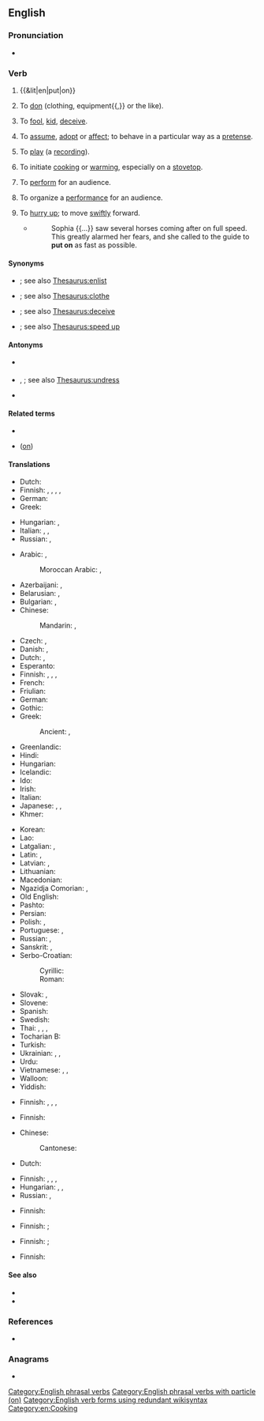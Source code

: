 {{also|puton|putón|put-on}}
==English==

===Pronunciation===
* {{audio|en|En-uk-to put on.ogg|Audio (UK)}}

===Verb===
{{en-verb|put<,,put> on}} {{lb|en|transitive}}

# {{&lit|en|put|on}}
#: {{ux|en|He '''put''' the pen '''on''' the table.}}
#: {{ux|en|'''Put''' it '''on''' the list.}}
#: {{ux|en|The doctor '''put''' me '''on''' a diet.}}
# To [[don]] (clothing, equipment{{,}} or the like).
#: {{ux|en|Why don't you '''put on''' your jacket. It's cold.}}
# To [[fool]], [[kid]], [[deceive]].
#: {{ux|en|You must be '''putting''' me '''on'''.}}
#: {{ux|en|She's '''putting on''' that she's sicker than she really is.}}
# To [[assume]], [[adopt]] or [[affect]]; to behave in a particular way as a [[pretense]].
#: {{ux|en|Why are you '''putting on''' that silly voice?}}
#: {{ux|en|He's just '''putting on''' that limp -- his leg's actually fine.}}
# To [[play]] (a [[recording]]).
#: {{ux|en|I'll '''put on''' your favorite record.}}
#: {{ux|en|Can you '''put on''' ''The Sound of Music''? I'd like to see it again.}}
# To initiate [[cook]]ing or [[warm]]ing, especially on a [[stovetop]].
#: {{ux|en|I'll '''put on''' some coffee for everybody.}}
# To [[perform]] for an audience.
#: {{ux|en|The actors '''put on''' a show.}}
# To organize a [[performance]] for an audience.
# {{lb|en|obsolete}} To [[hurry up]]; to move [[swiftly]] forward.
#* {{RQ:Fielding Tom Jones}}
#*: Sophia {{...}} saw several horses coming after on full speed. This greatly alarmed her fears, and she called to the guide to '''put on''' as fast as possible.

====Synonyms====
* {{sense|literal—on a list}} {{l|en|put down}}; see also [[Thesaurus:enlist]]
* {{sense|don clothing}} {{l|en|beclothe}}; see also [[Thesaurus:clothe]]
* {{sense|fool, kid, deceive}} {{l|en|hoodwink}}; see also [[Thesaurus:deceive]]
* {{sense|move swiftly forward}} {{l|en|hasten}}; see also [[Thesaurus:speed up]]

====Antonyms====
* {{sense|literal—on a list}} {{l|en|take off}}
* {{sense|don clothing}} {{l|en|doff}}, {{l|en|take off}}; see also [[Thesaurus:undress]]
* {{sense|play a recording}} {{l|en|take off}}

====Related terms====
* {{l|en|put-on}}
* {{l|en|put one over}} ([[on]])

====Translations====
{{trans-top|to place upon}}
* Dutch: {{t+|nl|zetten|alt=zetten op}}
* Finnish: {{t|fi|[[laittaa]] ...[[-n]] [[päälle]]}}, {{t|fi|[[asettaa]] ...[[-n]] [[päälle]]}}, {{t|fi|[[panna]] ...[[-n]] [[päälle]]}}, {{t|fi|[[pistää]] ''...''[[-lle]]}}, {{t|fi|[[pistää]] ''...''[[-n]] [[päälle]]}}
* German: {{t+|de|aufsetzen}}
* Greek: {{t+|el|βάζω}}
{{trans-mid}}
* Hungarian: {{t+|hu|rátesz}}, {{t+|hu|rárak}}
* Italian: {{t+|it|posare}}, {{t+|it|mettere}}, {{t+|it|indossare}}
* Russian: {{t+|ru|ста́вить|impf}}, {{t+|ru|поста́вить|pf}}
{{trans-bottom}}

{{trans-top|to don clothing}}
* Arabic: {{t+|ar|لَبِسَ}}, {{t|ar|اِرْتَدَى}}
*: Moroccan Arabic: {{t|ary|دار|tr=dær}}, {{t|ary|لْبس|tr=lbəs}}
* Azerbaijani: {{t+|az|taxmaq}}, {{t+|az|geymək}}
* Belarusian: {{t|be|надзява́ць|impf}}, {{t|be|надзе́ць|pf}}
* Bulgarian: {{t+|bg|обли́чам|impf}}, {{t|bg|облека́|pf}}
* Chinese:
*: Mandarin: {{t+|cmn|穿上|tr=chuānshang|sc=Hani}}, {{t+|cmn|穿|tr=chuān|sc=Hani}}
* Czech: {{t+|cs|oblékat|impf}}, {{t+|cs|obléct|pf}}
* Danish: {{t|da|iføre sig}}, {{t|da|tage på}}
* Dutch: {{t+|nl|aantrekken}}, {{t+|nl|aandoen}}
* Esperanto: {{t|eo|surmeti}}
* Finnish: {{t|fi|[[pukea]] [[ylleen]]}}, {{t|fi|[[laittaa]] [[päälle]]}}, {{t|fi|[[panna]] [[päälle]]}}, {{t|fi|[[pistää]] [[päälle]]}}
* French: {{t+|fr|mettre}}
* Friulian: {{t|fur|vistî}}
* German: {{t+|de|anziehen}}
* Gothic: {{t|got|𐌲𐌰𐌷𐌰𐌼𐍉𐌽}}
* Greek: {{t+|el|βάζω}}
*: Ancient: {{t|grc|ἕννυμι}}, {{t|grc|ἐνδύω}}
* Greenlandic: {{t|kl|ativaa}}
* Hindi: {{t+|hi|पहनना}}
* Hungarian: {{t+|hu|felvesz}}
* Icelandic: {{t|is|fara í}}
* Ido: {{t+|io|metar}}
* Irish: {{t|ga|cuir ar}}
* Italian: {{t+|it|vestire}}
* Japanese: {{t+|ja|着る|tr=きる, kiru}}, {{t+|ja|履く|tr=はく, haku}}, {{t+|ja|被る|tr=かぶる, kaburu}}
* Khmer: {{t+|km|ពាក់}}
{{trans-mid}}
* Korean: {{t+|ko|입다}}
* Lao: {{t|lo|ໃສ່}}
* Latgalian: {{t|ltg|maukt}}, {{t|ltg|viļkt}}
* Latin: {{t|la|induō}}, {{t+|la|sūmō}}
* Latvian: {{t|lv|vilkt}}, {{t|lv|aut}}
* Lithuanian: {{t|lt|auti}}
* Macedonian: {{t|mk|облекува|impf}}
* Ngazidja Comorian: {{t|zdj|pvamɓa|alt=upvamɓa}}, {{qualifier|shoes}} {{t|zdj|nkabwa}}
* Old English: {{t|ang|dōn on}}
* Pashto: {{t+|ps|اغوستل|tr=aγustəl|sc=ps-Arab}}
* Persian: {{t+|fa|پوشیدن|tr=pušidan|sc=fa-Arab}}
* Polish: {{t+|pl|wkładać|impf}}, {{t+|pl|włożyć|pf}}
* Portuguese: {{t+|pt|vestir}}, {{t+|pt|pôr}}
* Russian: {{t+|ru|надева́ть|impf}}, {{t+|ru|наде́ть|pf}}
* Sanskrit: {{t|sa|प्रवस्ते}}, {{t+|sa|वस्ते}}
* Serbo-Croatian:
*: Cyrillic: {{t|sh|обући|pf|sc=Cyrl}}
*: Roman: {{t+|sh|obući|pf}}
* Slovak: {{t|sk|obliekať|impf}}, {{t|sk|obliecť|pf}}
* Slovene: {{t|sl|obléči|pf}}
* Spanish: {{t+|es|ponerse}}
* Swedish: {{t|sv|sätta på sig}}
* Thai: {{t+|th|ใส่}}, {{t|th|สวมใส่}}, {{t+|th|สวม}}, {{t+|th|ครอง}}
* Tocharian B: {{t|txb|wäs-}}
* Turkish: {{t+|tr|giymek}}
* Ukrainian: {{t|uk|надіва́ти|impf}}, {{t|uk|надяга́ти|impf}}, {{t|uk|наді́ти|pf}}
* Urdu: {{t|ur|پہننا|tr=pahannā|sc=ur-Arab}}
* Vietnamese: {{t|vi|mặc vào}}, {{qualifier|spectacles, earrings, etc.}} {{t|vi|đeo vào}}, {{qualifier|shoes}} {{t+|vi|đi vào}}
* Walloon: {{t+|wa|mete}}
* Yiddish: {{t|yi|אָנטאָן|sc=Hebr}}
{{trans-bottom}}

{{trans-top|to fool, kid, deceive}}
* Finnish: {{t+|fi|vedättää}}, {{t|fi|laskea leikkiä}}, {{t+|fi|pelleillä}}, {{t+|fi|vitsailla}}
{{trans-mid}}
{{trans-bottom}}

{{trans-top|to behave in a particular way as a pretense}}
* Finnish: {{t+|fi|teeskennellä}}
{{trans-mid}}
{{trans-bottom}}

{{trans-top|to play recorded music}}
* Chinese:
*: Cantonese: {{t|yue|放|tr=fong3|sc=Hani}}
* Dutch: {{t+|nl|opzetten}}
{{trans-mid}}
* Finnish: {{t+|fi|soittaa}}, {{t|fi|[[laittaa]] [[soimaan]]}}, {{t|fi|[[panna]] [[soimaan]]}}, {{t|fi|[[pistää]] [[soimaan]]}}
* Hungarian: {{q|music, especially LP, occasionally CD}} {{t+|hu|feltesz}}, {{q|something to be inserted, e.g. VCR cassette, CD, DVD}} {{t+|hu|betesz}}, {{t+|hu|berak}}
* Russian: {{t+|ru|ста́вить|impf}}, {{t+|ru|поста́вить|pf}}
{{trans-bottom}}

{{trans-top|to initiate cooking or warming}}
* Finnish: {{t|fi|[[laittaa]] [[tulemaan]]}}
{{trans-mid}}
{{trans-bottom}}

{{trans-top|to perform for an audience}}
* Finnish: {{t+|fi|esittää}} {{q|tr.}}; {{t+|fi|esiintyä}} {{q|intr.}}
{{trans-mid}}
{{trans-bottom}}

{{trans-top|to organize a performance for an audience}}
* Finnish: {{t+|fi|esittää}}; {{t+|fi|esiintyä}}
{{trans-mid}}
{{trans-bottom}}

{{trans-top|to hurry up; to move swiftly forward}}
* Finnish: {{t|fi|painua tiehensä}}
{{trans-mid}}
{{trans-bottom}}

====See also====
* {{l|en|don}}
* {{l|en|wear}}

===References===
* {{R:OneLook}}

===Anagrams===
* {{anagrams|en|a=noptu|Upton|not up|punto|ton-up|unpot|upon't}}

[[Category:English phrasal verbs]]
[[Category:English phrasal verbs with particle (on)]]
[[Category:English verb forms using redundant wikisyntax]]
[[Category:en:Cooking]]